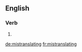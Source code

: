==English==

===Verb===
{{head|en}}

# {{present participle of|mistranslate}}

[[de:mistranslating]]
[[fr:mistranslating]]